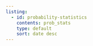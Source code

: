 ```yaml
---
listing: 
  - id: probability-statistics
    contents: prob_stats
    type: default
    sort: date desc
---
```


<!-- ---
listing: 
  contents: 
    - "cond_dists/*.qmd"
    - "distributions/*.qmd"
  type: default
  sort: date desc
--- -->

<!-- 
## Probability and Statistics

:::{#probability-statistics}

:::

## Stocastic Optimization and Reinforcement Learning

:::{#reinforcement-rearning}
::: -->
